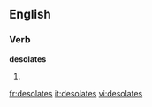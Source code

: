 
==English==

===Verb===
'''desolates'''

# {{third-person singular of|[[desolate]]}}

[[fr:desolates]]
[[it:desolates]]
[[vi:desolates]]